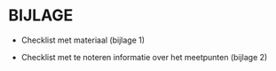 # BIJLAGE

-   Checklist met materiaal (bijlage 1)

-   Checklist met te noteren informatie over het meetpunten (bijlage 2)

